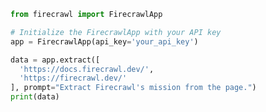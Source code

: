 ```python Python
from firecrawl import FirecrawlApp

# Initialize the FirecrawlApp with your API key
app = FirecrawlApp(api_key='your_api_key')

data = app.extract([
  'https://docs.firecrawl.dev/',
  'https://firecrawl.dev/'
], prompt="Extract Firecrawl's mission from the page.")
print(data)
```
